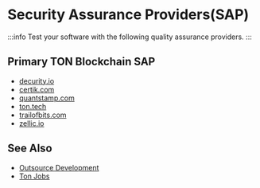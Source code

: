 
# Security Assurance Providers(SAP)

:::info
Test your software with the following quality assurance providers.
:::

## Primary TON Blockchain SAP

* [decurity.io](decurity.io)
* [certik.com](certik.com)
* [quantstamp.com](https://quantstamp.com/)
* [ton.tech](https://ton.tech/)
* [trailofbits.com](https://www.trailofbits.com/)
* [zellic.io](https://www.zellic.io/)


## See Also
* [Outsource Development](/develop/companies/outsource)
* [Ton Jobs](https://jobs.ton.org/jobs)
